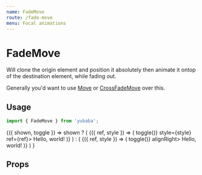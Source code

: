 ```yaml
---
name: FadeMove
route: /fade-move
menu: Focal animations
---
```



# FadeMove

Will clone the origin element and position it absolutely then animate it ontop of the destination element,
while fading out.

Generally you'd want to use [Move](/move) or [CrossFadeMove](/cross-fade-move) over this.

## Usage

```js
import { FadeMove } from 'yubaba';
```

<Playground>
  <Common.Toggler interval>
    {({ shown, toggle }) =>
      shown ? (
        <Animator name="fade-move" key="1">
          <FadeMove>
            {({ ref, style }) => (
              <Styled.Box onClick={() => toggle()} style={style} ref={ref}>
                Hello, world!
              </Styled.Box>
            )}
          </FadeMove>
        </Animator>
      ) : (
        <Animator name="fade-move" key="2">
          <FadeMove>
            {({ ref, style }) => (
              <Styled.Box style={style} ref={ref} onClick={() => toggle()} alignRight>
                Hello, world!
              </Styled.Box>
            )}
          </FadeMove>
        </Animator>
      )
    }
  </Common.Toggler>
</Playground>

## Props

<Props of={FadeMove} />
